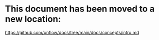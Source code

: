 # This document has been moved to a new location:

https://github.com/onflow/docs/tree/main/docs/concepts/intro.md
